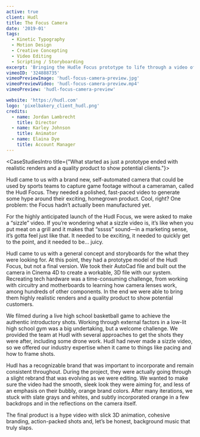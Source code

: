 ```yaml
---
active: true
client: Hudl
title: The Focus Camera
date: '2019-01'
tags:
  - Kinetic Typography
  - Motion Design
  - Creative Concepting
  - Video Editing
  - Scripting / Storyboarding
excerpt: 'Bringing the Hudle Focus prototype to life through a video of highly realistic models.'
vimeoID: '324888735'
vimeoPreviewImage: 'hudl-focus-camera-preview.jpg'
vimeoPreviewVideo: 'hudl-focus-camera-preview.mp4'
vimeoPreview: 'hudl-focus-camera-preview'

website: 'https://hudl.com'
logo: 'pixelbakery_client_hudl.png'
credits:
  - name: Jordan Lambrecht
    title: Director
  - name: Karley Johnson
    title: Animator
  - name: Elaina Dye
    title: Account Manager
---
```


<CaseStudiesIntro title={"What started as just a prototype ended with realistic renders and a quality product to show potential clients."}>

Hudl came to us with a brand new, self-automated camera that could be used by sports teams to capture game footage without a cameraman, called the Hudl Focus. They needed a polished, fast-paced video to generate some hype around their exciting, homegrown product. Cool, right? One problem: the Focus hadn’t actually been manufactured yet.

</CaseStudiesIntro>
<CaseStudiesTags/>
<CaseStudiesDescription textColor={'cream'} bgColor={'pink-light'} headerColor={'pink'} header={'Process'}>

For the highly anticipated launch of the Hudl Focus, we were asked to make a “sizzle” video. If you’re wondering what a sizzle video is, it’s like when you put meat on a grill and it makes that “sssss” sound—in a marketing sense, it’s gotta feel just like that. It needed to be exciting, it needed to quickly get to the point, and it needed to be… juicy.

Hudl came to us with a general concept and storyboards for the what they were looking for. At this point, they had a prototype model of the Hudl Focus, but not a final version. We took their AutoCad file and built out the camera in Cinema 4D to create a workable, 3D file with our system. Recreating tech hardware was a time-consuming challenge, from working with circuitry and motherboards to learning how camera lenses work, among hundreds of other components. In the end we were able to bring them highly realistic renders and a quality product to show potential customers.

We filmed during a live high school basketball game to achieve the authentic introductory shots. Working through external factors in a low-lit high school gym was a big undertaking, but a welcome challenge. We provided the team at Hudl with several approaches to get the shots they were after, including some drone work. Hudl had never made a sizzle video, so we offered our industry expertise when it came to things like pacing and how to frame shots.

Hudl has a recognizable brand that was important to incorporate and remain consistent throughout. During the project, they were actually going through a slight rebrand that was evolving as we were editing. We wanted to make sure the video had the smooth, sleek look they were aiming for, and less of an emphasis on their bubbly, orange brand colors. After many iterations, we stuck with slate grays and whites, and subtly incorporated orange in a few backdrops and in the reflections on the camera itself.

The final product is a hype video with slick 3D animation, cohesive branding, action-packed shots and, let’s be honest, background music that truly slaps.

</CaseStudiesDescription>
